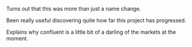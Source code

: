 Turns out that this was more than just a name change.

Been really useful discovering quite how far this project has progressed.

Explains why confluent is a little bit of a darling of the markets at the moment.